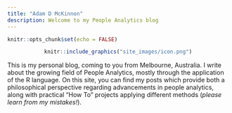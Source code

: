 ```yaml
---
title: "Adam D McKinnon"
description: Welcome to my People Analytics blog
---
```


```r
knitr::opts_chunk$set(echo = FALSE)
```


<center>
```r
knitr::include_graphics("site_images/icon.png")

```
</center>


This is my personal blog, coming to you from Melbourne, Australia. I write about the growing field of People Analytics, mostly through the application of the R language. On this site, you can find my posts which provide both a philosophical perspective regarding advancements in people analytics, along with practical "How To" projects applying different methods (*please learn from my mistakes!*).